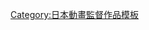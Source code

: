 {{Navbox
|name= 高畑勳
|titlestyle= background: skyblue
|title= [[高畑勳]]
|style= text-align:center; width: 100%;
|groupstyle= background: #d0e5f5; width: 60px;
|group1style= text-align:center; background:#ccccff;
|group1= '''執導作品'''
|list1=
{{Navbox subgroup
|group1style= text-align:center; width: 10%;
|group2style= text-align:center; width: 10%;
|group3style= text-align:center; width: 10%;
|group4style= text-align:center; width: 10%;
|group1 = '''電視動畫'''
|list1= [[鲁邦三世 (TV第1期)]] - [[阿尔卑斯山的少女|小天使]] - [[萬里尋親記|尋母三千里]] - [[清秀佳人 (動畫)|清秀佳人]] - [[小麻煩千惠]]
|group2= '''動畫電影'''
|list2= [[太陽王子 霍爾斯的大冒險]] - [[熊貓小熊貓|熊貓家族]] - [[熊貓家族 雨中的馬戲團]] - [[小麻煩千惠#動畫電影|小麻煩千惠劇場版]] - [[大提琴手高修 (1982年動畫)|大提琴手高修]]
|group3 = '''[[吉卜力工作室|吉卜力]]動畫電影'''
|list3= [[萤火虫之墓]] - [[岁月的童话|兒時的點點滴滴]] - [[平成狸合战]] - [[隔壁的山田君]] - [[輝耀姬物語]]
|group4 = '''紀錄片'''
|list4= [[柳川堀割物語]]
}}
}}
<noinclude>
{{DEFAULTSORT:Takahata Isao}}
[[Category:日本動畫監督作品模板]]
</noinclude>